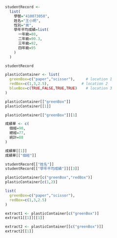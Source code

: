 ```r
studentRecord <-
  list(
    學號="410073058",
    姓名="王小明",
    性別="男",
    學年平均成績=list(
      一年級=88,
      二年級=90.3,
      三年級=92,
      四年級=95
    )
  )

studentRecord
```

```r
plasticContainer <- list(
  greenBox=c("paper","scissor"),     # location 1
  redBox=c(1,3,2.5),               # location 2
  blueBox=c(TRUE,FALSE,TRUE,TRUE)    # location 3
)
```

```r
plasticContainer[["greenBox"]] 
plasticContainer[[1]]
```

```r
plasticContainer[["greenBox"]][1]
```

```r
成績單 <- c(
  個經=90,
  總經=77,
  統計=88
)

成績單[[1]]
成績單[["個經"]]
```

```r
studentRecord[["姓名"]]
studentRecord[["學年平均成績"]][[3]]

```

```r
plasticContainer[c("greenBox","redBox")] 
plasticContainer[c(1,2)]
```

```r
list(
  greenBox=c("paper","scissor"),
  redBox=c(1,3,2.5)
)
```

```r
extract1 <- plasticContainer[c("greenBox")]
extract1[[1]][[1]]

extract2 <- plasticContainer[[c("greenBox")]]
extract2[[1]]
```










